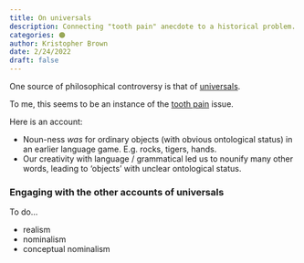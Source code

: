 ```yaml
---
title: On universals
description: Connecting "tooth pain" anecdote to a historical problem.
categories: 🟠
author: Kristopher Brown
date: 2/24/2022
draft: false
---
```


One source of philosophical controversy is that of 
[universals](/docs/phil/problems/universals.qmd).

To me, this seems to be an instance of the 
[tooth pain](/docs/phil/situations/toothpain.qmd) issue. 

Here is an account: 

- Noun-ness *was* for ordinary objects (with obvious ontological status) in 
an earlier language game. E.g. rocks, tigers, hands.
- Our creativity with language / grammatical led us to nounify many other 
words, leading to 'objects' with unclear ontological status.

### Engaging with the other accounts of universals
To do...

- realism
- nominalism 
- conceptual nominalism

